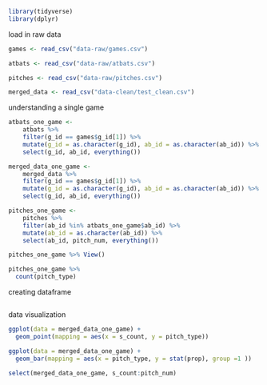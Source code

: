 
```r
library(tidyverse)
library(dplyr)
```

load in raw data

```r
games <- read_csv("data-raw/games.csv")

atbats <- read_csv("data-raw/atbats.csv")

pitches <- read_csv("data-raw/pitches.csv")

merged_data <- read_csv("data-clean/test_clean.csv")
```

understanding a single game

```r
atbats_one_game <- 
	atbats %>% 
	filter(g_id == games$g_id[1]) %>% 
	mutate(g_id = as.character(g_id), ab_id = as.character(ab_id)) %>% 
	select(g_id, ab_id, everything())

merged_data_one_game <- 
	merged_data %>% 
	filter(g_id == games$g_id[1]) %>% 
	mutate(g_id = as.character(g_id), ab_id = as.character(ab_id)) %>% 
	select(g_id, ab_id, everything())

pitches_one_game <- 
	pitches %>% 
	filter(ab_id %in% atbats_one_game$ab_id) %>% 
	mutate(ab_id = as.character(ab_id)) %>% 
	select(ab_id, pitch_num, everything())

pitches_one_game %>% View()
```

```r
pitches_one_game %>% 
  count(pitch_type)
```


creating dataframe

```r

```

data visualization 

```r
ggplot(data = merged_data_one_game) +
  geom_point(mapping = aes(x = s_count, y = pitch_type))

ggplot(data = merged_data_one_game) +
  geom_bar(mapping = aes(x = pitch_type, y = stat(prop), group =1 ))

select(merged_data_one_game, s_count:pitch_num)
```

